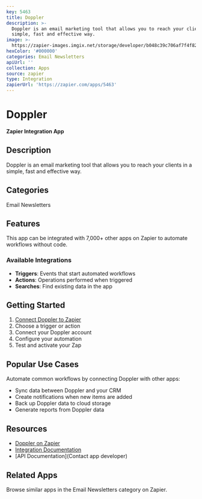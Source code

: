 ```yaml
---
key: 5463
title: Doppler
description: >-
  Doppler is an email marketing tool that allows you to reach your clients in a
  simple, fast and effective way.
image: >-
  https://zapier-images.imgix.net/storage/developer/b048c39c706af7f4f82d26926b9fc80c.png?auto=format%2Ccompress&ixlib=python-3.0.0&q=50
hexColor: '#000000'
categories: Email Newsletters
apiUrl: ''
collection: Apps
source: zapier
type: Integration
zapierUrl: 'https://zapier.com/apps/5463'
---
```

# Doppler

**Zapier Integration App**

## Description

Doppler is an email marketing tool that allows you to reach your clients in a simple, fast and effective way.

## Categories

Email Newsletters

## Features

This app can be integrated with 7,000+ other apps on Zapier to automate workflows without code.

### Available Integrations

- **Triggers**: Events that start automated workflows
- **Actions**: Operations performed when triggered
- **Searches**: Find existing data in the app

## Getting Started

1. [Connect Doppler to Zapier](https://zapier.com/apps/5463)
2. Choose a trigger or action
3. Connect your Doppler account
4. Configure your automation
5. Test and activate your Zap

## Popular Use Cases

Automate common workflows by connecting Doppler with other apps:

- Sync data between Doppler and your CRM
- Create notifications when new items are added
- Back up Doppler data to cloud storage
- Generate reports from Doppler data

## Resources

- [Doppler on Zapier](https://zapier.com/apps/5463)
- [Integration Documentation](https://zapier.com/apps/5463/integrations)
- [API Documentation](Contact app developer)

## Related Apps

Browse similar apps in the Email Newsletters category on Zapier.
